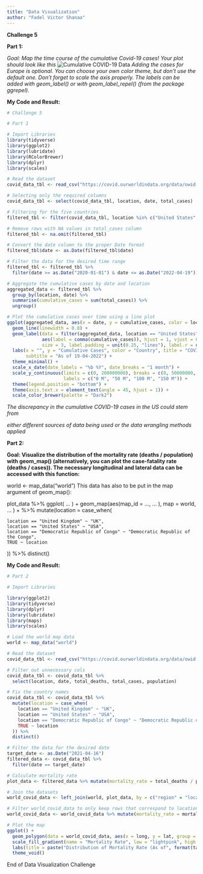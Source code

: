```yaml
---
title: "Data Visualization"
author: "Fadel Victor Shanaa"
---
```

**Challenge 5**

**Part 1:**

*Goal: Map the time course of the cumulative Covid-19 cases! Your plot should look like this*
![Cumulative COVID-19 Data](challenge_1.png)
*Adding the cases for Europe is optional. You can choose your own color theme, but don’t use the default one. Don’t forget to scale the axis properly. The labels can be added with geom_label() or with geom_label_repel() (from the package ggrepel).*

**My Code and Result:**
```r
# Challenge 5

# Part 1

# Import Libraries
library(tidyverse)
library(ggplot2)
library(lubridate)
library(RColorBrewer)
library(dplyr)
library(scales)

# Read the dataset
covid_data_tbl <- read_csv("https://covid.ourworldindata.org/data/owid-covid-data.csv")

# Selecting only the required columns
covid_data_tbl <- select(covid_data_tbl, location, date, total_cases)

# Filtering for the five countries
filtered_tbl <- filter(covid_data_tbl, location %in% c("United States", "United Kingdom", "Spain", "France", "Germany"))

# Remove rows with NA values in total_cases column
filtered_tbl <- na.omit(filtered_tbl)

# Convert the date column to the proper Date format
filtered_tbl$date <- as.Date(filtered_tbl$date)

# Filter the data for the desired time range
filtered_tbl <- filtered_tbl %>%
  filter(date >= as.Date("2020-01-01") & date <= as.Date("2022-04-19"))

# Aggregate the cumulative cases by date and location
aggregated_data <- filtered_tbl %>%
  group_by(location, date) %>%
  summarise(cumulative_cases = sum(total_cases)) %>%
  ungroup()

# Plot the cumulative cases over time using a line plot
ggplot(aggregated_data, aes(x = date, y = cumulative_cases, color = location)) +
  geom_line(linewidth = 0.8) +
  geom_label(data = filter(aggregated_data, location == "United States" & date == max(date)),
             aes(label = comma(cumulative_cases)), hjust = 1, vjust = 0, color = "black", fill = "white",
             size = 3, label.padding = unit(0.25, "lines"), label.r = unit(0.15, "lines")) +
  labs(x = "", y = "Cumulative Cases", color = "Country", title = "COVID-19 confirmed cases worldwide",
       subtitle = "As of 19-04-2022") +
  theme_minimal() +
  scale_x_date(date_labels = "%b %Y", date_breaks = "1 month") +
  scale_y_continuous(limits = c(0, 200000000), breaks = c(0, 50000000, 100000000, 150000000), 
                     labels = c("0 M", "50 M", "100 M", "150 M")) +
  theme(legend.position = "bottom") +
  theme(axis.text.x = element_text(angle = 45, hjust = 1)) +
  scale_color_brewer(palette = "Dark2")
```

*The discrepancy in the cumulative COVID-19 cases in the US could stem from* 

*either different sources of data being used or the data wrangling methods applied*

**Part 2:**

**Goal: Visualize the distribution of the mortality rate (deaths / population) with geom_map() (alternatively, you can plot the case-fatality rate (deaths / cases)). The necessary longitudinal and lateral data can be accessed with this function:**


world <- map_data("world")
This data has also to be put in the map argument of geom_map():

plot_data %>% ggplot( ... ) +
  geom_map(aes(map_id = ..., ... ), map = world, ... ) +
  %>% 
  mutate(location = case_when(

    location == "United Kingdom" ~ "UK",
    location == "United States" ~ "USA",
    location == "Democratic Republic of Congo" ~ "Democratic Republic of the Congo",
    TRUE ~ location

  )) %>%
  distinct()


**My Code and Result: **
```r
# Part 2

# Import Libraries

library(ggplot2)
library(tidyverse)
library(dplyr)
library(lubridate)
library(maps)
library(scales)

# Load the world map data
world <- map_data("world")

# Read the dataset
covid_data_tbl <- read_csv("https://covid.ourworldindata.org/data/owid-covid-data.csv")

# Filter out unnecessary cols
covid_data_tbl <- covid_data_tbl %>%
  select(location, date, total_deaths, total_cases, population)

# Fix the country names
covid_data_tbl <- covid_data_tbl %>%
  mutate(location = case_when(
    location == "United Kingdom" ~ "UK",
    location == "United States" ~ "USA",
    location == "Democratic Republic of Congo" ~ "Democratic Republic of the Congo",
    TRUE ~ location
  )) %>%
  distinct()

# Filter the data for the desired date
target_date <- as.Date("2021-04-16")
filtered_data <- covid_data_tbl %>%
  filter(date == target_date)

# Calculate mortality rate
plot_data <- filtered_data %>% mutate(mortality_rate = total_deaths / population)

# Join the datasets
world_covid_data <- left_join(world, plot_data, by = c("region" = "location"))

# Filter world_covid_data to only keep rows that correspond to locations in filtered_data
world_covid_data <- world_covid_data %>% mutate(mortality_rate = mortality_rate * 100)

# Plot the map
ggplot() +
  geom_polygon(data = world_covid_data, aes(x = long, y = lat, group = group, fill = mortality_rate)) +
  scale_fill_gradient(name = "Mortality Rate", low = "lightpink", high = "darkred", na.value = "gray", limits = c(0, 0.7)) +
  labs(title = paste("Distribution of Mortality Rate (As of", format(target_date, "%d/%m/%Y"), ")")) +
  theme_void()
```

End of Data Visualization Challenge